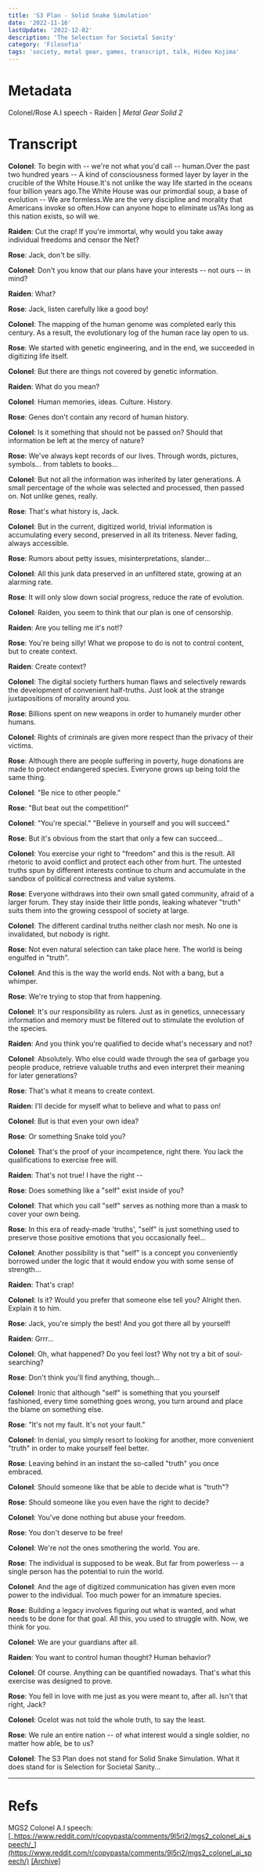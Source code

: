 ```yaml
---
title: 'S3 Plan - Solid Snake Simulation'
date: '2022-11-16'
lastUpdate: '2022-12-02'
description: 'The Selection for Societal Sanity'
category: 'Filosofia'
tags: 'society, metal gear, games, transcript, talk, Hideo Kojima'
---
```


# Metadata

Colonel/Rose A.I speech - Raiden | _Metal Gear Solid 2_

# Transcript

**Colonel**:
To begin with -- we're not what you'd call -- human.Over the past two hundred years -- A kind of consciousness formed layer by layer in the crucible of the White House.It's not unlike the way life started in the oceans four billion years ago.The White House was our primordial soup, a base of evolution -- We are formless.We are the very discipline and morality that Americans invoke so often.How can anyone hope to eliminate us?As long as this nation exists, so will we.

**Raiden**:
Cut the crap! If you're immortal, why would you take away individual freedoms and censor the Net? 

**Rose**:
Jack, don't be silly.

**Colonel**:
Don't you know that our plans have your interests -- not ours -- in mind? 

**Raiden**:
What? 

**Rose**:
Jack, listen carefully like a good boy! 

**Colonel**:
The mapping of the human genome was completed early this century.
As a result, the evolutionary log of the human race lay open to us.

**Rose**:
We started with genetic engineering, and in the end, we succeeded in digitizing life itself.

**Colonel**:
But there are things not covered by genetic information.

**Raiden**:
What do you mean? 

**Colonel**:
Human memories, ideas.
Culture.
History.

**Rose**:
Genes don't contain any record of human history.

**Colonel**:
Is it something that should not be passed on?
Should that information be left at the mercy of nature? 

**Rose**:
We've always kept records of our lives.
Through words, pictures, symbols...
from tablets to books...

**Colonel**:
But not all the information was inherited by later generations.
A small percentage of the whole was selected and processed, then passed on.
Not unlike genes, really.

**Rose**:
That's what history is, Jack.

**Colonel**:
But in the current, digitized world, trivial information is accumulating every second, preserved in all its triteness.
Never fading, always accessible.

**Rose**:
Rumors about petty issues, misinterpretations, slander...

**Colonel**:
All this junk data preserved in an unfiltered state, growing at an alarming rate.

**Rose**:
It will only slow down social progress, reduce the rate of evolution.

**Colonel**:
Raiden, you seem to think that our plan is one of censorship.

**Raiden**:
Are you telling me it's not!? 

**Rose**:
You're being silly! What we propose to do is not to control content, but to create context.

**Raiden**:
Create context? 

**Colonel**:
The digital society furthers human flaws and selectively rewards the development of convenient half-truths.
Just look at the strange juxtapositions of morality around you.

**Rose**:
Billions spent on new weapons in order to humanely murder other humans.

**Colonel**:
Rights of criminals are given more respect than the privacy of their victims.

**Rose**:
Although there are people suffering in poverty, huge donations are made to protect endangered species.
Everyone grows up being told the same thing.

**Colonel**:
"Be nice to other people." 

**Rose**:
"But beat out the competition!" 

**Colonel**:
"You're special."
"Believe in yourself and you will succeed." 

**Rose**:
But it's obvious from the start that only a few can succeed...

**Colonel**:
You exercise your right to "freedom" and this is the result.
All rhetoric to avoid conflict and protect each other from hurt.
The untested truths spun by different interests continue to churn and accumulate in the sandbox of political correctness and value systems.

**Rose**:
Everyone withdraws into their own small gated community, afraid of a larger forum.
They stay inside their little ponds, leaking whatever "truth" suits them into the growing cesspool of society at large.

**Colonel**:
The different cardinal truths neither clash nor mesh.
No one is invalidated, but nobody is right.

**Rose**:
Not even natural selection can take place here.
The world is being engulfed in "truth". 

**Colonel**:
And this is the way the world ends.
Not with a bang, but a whimper.

**Rose**:
We're trying to stop that from happening.

**Colonel**:
It's our responsibility as rulers.
Just as in genetics, unnecessary information and memory must be filtered out to stimulate the evolution of the species.

**Raiden**:
And you think you're qualified to decide what's necessary and not? 

**Colonel**:
Absolutely.
Who else could wade through the sea of garbage you people produce, retrieve valuable truths and even interpret their meaning for later generations? 

**Rose**:
That's what it means to create context.

**Raiden**:
I'll decide for myself what to believe and what to pass on! 

**Colonel**:
But is that even your own idea? 

**Rose**:
Or something Snake told you? 

**Colonel**:
That's the proof of your incompetence, right there.
You lack the qualifications to exercise free will.

**Raiden**:
That's not true! I have the right -- 

**Rose**:
Does something like a "self" exist inside of you? 

**Colonel**:
That which you call "self" serves as nothing more than a mask to cover your own being.

**Rose**:
In this era of ready-made 'truths', "self" is just something used to preserve those positive emotions that you occasionally feel...

**Colonel**:
Another possibility is that "self" is a concept you conveniently borrowed under the logic that it would endow you with some sense of strength...

**Raiden**:
That's crap! 

**Colonel**:
Is it?
Would you prefer that someone else tell you?
Alright then.
Explain it to him.

**Rose**:
Jack, you're simply the best! And you got there all by yourself! 

**Raiden**:
Grrr...

**Colonel**:
Oh, what happened?
Do you feel lost?
Why not try a bit of soul-searching? 

**Rose**:
Don't think you'll find anything, though...

**Colonel**:
Ironic that although "self" is something that you yourself fashioned, every time something goes wrong, you turn around and place the blame on something else.

**Rose**:
"It's not my fault. It's not your fault." 

**Colonel**:
In denial, you simply resort to looking for another, more convenient "truth" in order to make yourself feel better.

**Rose**:
Leaving behind in an instant the so-called "truth" you once embraced.

**Colonel**:
Should someone like that be able to decide what is "truth"? 

**Rose**:
Should someone like you even have the right to decide? 

**Colonel**:
You've done nothing but abuse your freedom.

**Rose**:
You don't deserve to be free! 

**Colonel**:
We're not the ones smothering the world.
You are.

**Rose**:
The individual is supposed to be weak.
But far from powerless -- a single person has the potential to ruin the world.

**Colonel**:
And the age of digitized communication has given even more power to the individual.
Too much power for an immature species.

**Rose**:
Building a legacy involves figuring out what is wanted, and what needs to be done for that goal.
All this, you used to struggle with.
Now, we think for you.

**Colonel**:
We are your guardians after all.

**Raiden**:
You want to control human thought?
Human behavior? 

**Colonel**:
Of course.
Anything can be quantified nowadays.
That's what this exercise was designed to prove.

**Rose**:
You fell in love with me just as you were meant to, after all.
Isn't that right, Jack? 

**Colonel**:
Ocelot was not told the whole truth, to say the least.

**Rose**:
We rule an entire nation -- of what interest would a single soldier, no matter how able, be to us? 

**Colonel**:
The S3 Plan does not stand for Solid Snake Simulation.
What it does stand for is Selection for Societal Sanity...


---

# Refs

MGS2 Colonel A.I speech: [_https://www.reddit.com/r/copypasta/comments/9l5ri2/mgs2_colonel_ai_speech/_](https://www.reddit.com/r/copypasta/comments/9l5ri2/mgs2_colonel_ai_speech/) [[Archive]](https://web.archive.org/web/20221116201321/https://www.reddit.com/r/copypasta/comments/9l5ri2/mgs2_colonel_ai_speech/)

